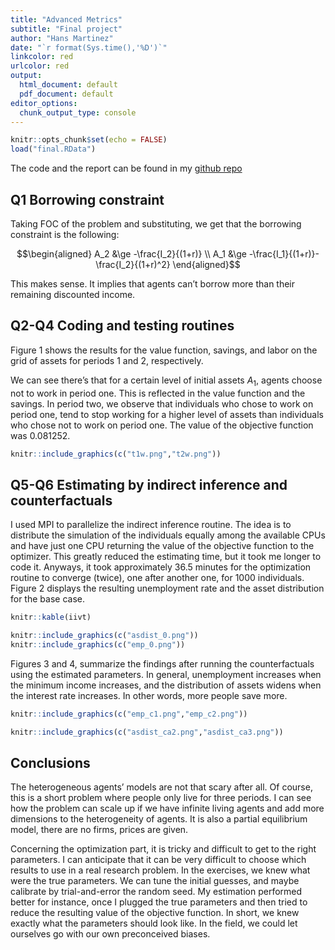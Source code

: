 ```yaml
---
title: "Advanced Metrics"
subtitle: "Final project"
author: "Hans Martinez"
date: "`r format(Sys.time(),'%D')`"
linkcolor: red
urlcolor: red
output:
  html_document: default
  pdf_document: default
editor_options:
  chunk_output_type: console
---
```


```r
knitr::opts_chunk$set(echo = FALSE)
load("final.RData")
```

The code and the report can be found in my [github repo](https://github.com/hans-mtz/AdvMetrics/tree/master/Final)

## Q1 Borrowing constraint

Taking FOC of the problem and substituting, we get that the borrowing constraint is the following:

$$\begin{aligned}
A_2 &\ge -\frac{I_2}{(1+r)} \\
A_1 &\ge -\frac{I_1}{(1+r)}-\frac{I_2}{(1+r)^2}
\end{aligned}$$

This makes sense. It implies that agents can't borrow more than their remaining discounted income.

## Q2-Q4 Coding and testing  routines

Figure 1 shows the results for the value function, savings, and labor on the grid of assets for periods 1 and 2, respectively.

We can see there's that for a certain level of initial assets $A_1$, agents choose not to work in period one. This is reflected in the value function and the savings. In period two, we observe that individuals who chose to work on period one, tend to stop working for a higher level of assets than individuals who chose not to work on period one. The value of the objective function was 0.081252.

<!-- !["Figure !"](t1w.png) !["Figure 2"](t2w.png) -->

```r
knitr::include_graphics(c("t1w.png","t2w.png"))
```


## Q5-Q6 Estimating by indirect inference and counterfactuals

I used MPI to parallelize the indirect inference routine. The idea is to distribute the simulation of the individuals equally among the available CPUs and have just one CPU returning the value of the objective function to the optimizer. This greatly reduced the estimating time, but it took me longer to code it. Anyways, it took approximately 36.5 minutes for the optimization routine to converge (twice), one after another one, for 1000 individuals. Figure 2 displays the resulting unemployment rate and the asset distribution for the base case.

```r
knitr::kable(iivt)
```

```r
knitr::include_graphics(c("asdist_0.png"))
knitr::include_graphics(c("emp_0.png"))
```

Figures 3 and 4, summarize the findings after running the counterfactuals using the estimated parameters. In general, unemployment increases when the minimum income increases, and the distribution of assets widens when the interest rate increases. In other words, more people save more.

```r
knitr::include_graphics(c("emp_c1.png","emp_c2.png"))
```

```r
knitr::include_graphics(c("asdist_ca2.png","asdist_ca3.png"))
```

\newpage

## Conclusions

The heterogeneous agents’ models are not that scary after all. Of course, this is a short problem where people only live for three periods. I can see how the problem can scale up if we have infinite living agents and add more dimensions to the heterogeneity of agents. It is also a partial equilibrium model, there are no firms, prices are given.

Concerning the optimization part, it is tricky and difficult to get to the right parameters. I can anticipate that it can be very difficult to choose which results to use in a real research problem. In the exercises, we knew what were the true parameters. We can tune the initial guesses, and maybe calibrate by trial-and-error the random seed. My estimation performed better for instance, once I plugged the true parameters and then tried to reduce the resulting value of the objective function. In short, we knew exactly what the parameters should look like. In the field, we could let ourselves go with our own preconceived biases.


